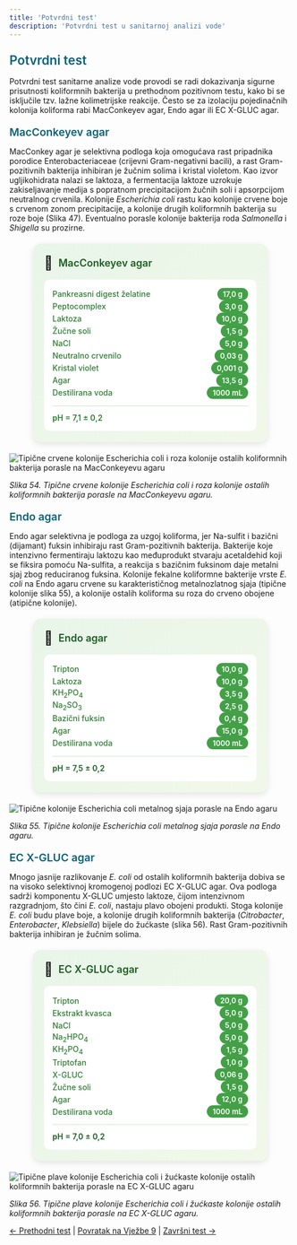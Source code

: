 ```yaml
---
title: 'Potvrdni test'
description: 'Potvrdni test u sanitarnoj analizi vode'
---
```



<h3 style="color: #096279; font-size: 1.4rem; font-weight: 600; margin: 1.5rem 0 1rem 0;">Potvrdni test</h3>

Potvrdni test sanitarne analize vode provodi se radi dokazivanja sigurne prisutnosti koliformnih bakterija u prethodnom pozitivnom testu, kako bi se isključile tzv. lažne kolimetrijske reakcije. Često se za izolaciju pojedinačnih kolonija koliforma rabi MacConkeyev agar, Endo agar ili EC X-GLUC agar.

<h4 style="color: #096279; font-size: 1.2rem; font-weight: 600; margin: 1.2rem 0 0.8rem 0;">MacConkeyev agar</h4>

MacConkey agar je selektivna podloga koja omogućava rast pripadnika porodice Enterobacteriaceae (crijevni Gram-negativni bacili), a rast Gram-pozitivnih bakterija inhibiran je žučnim solima i kristal violetom. Kao izvor ugljikohidrata nalazi se laktoza, a fermentacija laktoze uzrokuje zakiseljavanje medija s popratnom precipitacijom žučnih soli i apsorpcijom neutralnog crvenila. Kolonije *Escherichia coli* rastu kao kolonije crvene boje s crvenom zonom precipitacije, a kolonije drugih koliformnih bakterija su roze boje (Slika 47). Eventualno porasle kolonije bakterija roda *Salmonella* i *Shigella* su prozirne.

<div style="max-width: 380px; background: linear-gradient(135deg, #e8f5e9 0%, #f1f8e9 100%); border-radius: 15px; padding: 20px; box-shadow: 0 4px 12px rgba(0,0,0,0.1); margin: 20px auto;">
  <div style="display: flex; align-items: center; margin-bottom: 15px;">
    <span style="font-size: 24px; margin-right: 10px;">🧫</span>
    <h3 style="margin: 0; color: #1b5e20; font-weight: 600; font-size: 18px;">MacConkeyev agar</h3>
  </div>
  <div style="background: white; border-radius: 10px; padding: 15px;">
    <div style="display: grid; grid-template-columns: minmax(0, 1fr) auto; gap: 8px 15px; align-items: center;">
      <span style="font-weight: 500; color: #2e7d32; font-size: 14px;">Pankreasni digest želatine</span>
      <span style="background: #43a047; color: white; padding: 3px 10px; border-radius: 15px; font-size: 13px; font-weight: 600;">17,0 g</span>
    </div>
    <div style="display: grid; grid-template-columns: minmax(0, 1fr) auto; gap: 8px 15px; align-items: center;">
      <span style="font-weight: 500; color: #2e7d32; font-size: 14px;">Peptocomplex</span>
      <span style="background: #43a047; color: white; padding: 3px 10px; border-radius: 15px; font-size: 13px; font-weight: 600;">3,0 g</span>
    </div>
    <div style="display: grid; grid-template-columns: minmax(0, 1fr) auto; gap: 8px 15px; align-items: center;">
      <span style="font-weight: 500; color: #2e7d32; font-size: 14px;">Laktoza</span>
      <span style="background: #43a047; color: white; padding: 3px 10px; border-radius: 15px; font-size: 13px; font-weight: 600;">10,0 g</span>
    </div>
    <div style="display: grid; grid-template-columns: minmax(0, 1fr) auto; gap: 8px 15px; align-items: center;">
      <span style="font-weight: 500; color: #2e7d32; font-size: 14px;">Žučne soli</span>
      <span style="background: #43a047; color: white; padding: 3px 10px; border-radius: 15px; font-size: 13px; font-weight: 600;">1,5 g</span>
    </div>
    <div style="display: grid; grid-template-columns: minmax(0, 1fr) auto; gap: 8px 15px; align-items: center;">
      <span style="font-weight: 500; color: #2e7d32; font-size: 14px;">NaCl</span>
      <span style="background: #43a047; color: white; padding: 3px 10px; border-radius: 15px; font-size: 13px; font-weight: 600;">5,0 g</span>
    </div>
    <div style="display: grid; grid-template-columns: minmax(0, 1fr) auto; gap: 8px 15px; align-items: center;">
      <span style="font-weight: 500; color: #2e7d32; font-size: 14px;">Neutralno crvenilo</span>
      <span style="background: #43a047; color: white; padding: 3px 10px; border-radius: 15px; font-size: 13px; font-weight: 600;">0,03 g</span>
    </div>
    <div style="display: grid; grid-template-columns: minmax(0, 1fr) auto; gap: 8px 15px; align-items: center;">
      <span style="font-weight: 500; color: #2e7d32; font-size: 14px;">Kristal violet</span>
      <span style="background: #43a047; color: white; padding: 3px 10px; border-radius: 15px; font-size: 13px; font-weight: 600;">0,001 g</span>
    </div>
    <div style="display: grid; grid-template-columns: minmax(0, 1fr) auto; gap: 8px 15px; align-items: center;">
      <span style="font-weight: 500; color: #2e7d32; font-size: 14px;">Agar</span>
      <span style="background: #43a047; color: white; padding: 3px 10px; border-radius: 15px; font-size: 13px; font-weight: 600;">13,5 g</span>
    </div>
    <div style="display: grid; grid-template-columns: minmax(0, 1fr) auto; gap: 8px 15px; align-items: center;">
      <span style="font-weight: 500; color: #2e7d32; font-size: 14px;">Destilirana voda</span>
      <span style="background: #43a047; color: white; padding: 3px 10px; border-radius: 15px; font-size: 13px; font-weight: 600;">1000 mL</span>
    </div>
    <div style="margin-top: 12px; padding-top: 12px; border-top: 1px solid #c8e6c9;">
      <span style="font-weight: 600; color: #2e7d32; font-size: 14px;">pH = 7,1 ± 0,2</span>
    </div>
  </div>
</div>

![Tipične crvene kolonije Escherichia coli i roza kolonije ostalih koliformnih bakterija porasle na MacConkeyevu agaru](/images/slika54.jpg)

*Slika 54. Tipične crvene kolonije Escherichia coli i roza kolonije ostalih koliformnih bakterija porasle na MacConkeyevu agaru.*

<h4 style="color: #096279; font-size: 1.2rem; font-weight: 600; margin: 1.2rem 0 0.8rem 0;">Endo agar</h4>

Endo agar selektivna je podloga za uzgoj koliforma, jer Na-sulfit i bazični (dijamant) fuksin inhibiraju rast Gram-pozitivnih bakterija. Bakterije koje intenzivno fermentiraju laktozu kao međuprodukt stvaraju acetaldehid koji se fiksira pomoću Na-sulfita, a reakcija s bazičnim fuksinom daje metalni sjaj zbog reduciranog fuksina. Kolonije fekalne koliformne bakterije vrste *E. coli* na Endo agaru crvene su karakterističnog metalnozlatnog sjaja (tipične kolonije slika 55), a kolonije ostalih koliforma su roza do crveno obojene (atipične kolonije).

<div style="max-width: 380px; background: linear-gradient(135deg, #e8f5e9 0%, #f1f8e9 100%); border-radius: 15px; padding: 20px; box-shadow: 0 4px 12px rgba(0,0,0,0.1); margin: 20px auto;">
  <div style="display: flex; align-items: center; margin-bottom: 15px;">
    <span style="font-size: 24px; margin-right: 10px;">🧫</span>
    <h3 style="margin: 0; color: #1b5e20; font-weight: 600; font-size: 18px;">Endo agar</h3>
  </div>
  <div style="background: white; border-radius: 10px; padding: 15px;">
    <div style="display: grid; grid-template-columns: minmax(0, 1fr) auto; gap: 8px 15px; align-items: center;">
      <span style="font-weight: 500; color: #2e7d32; font-size: 14px;">Tripton</span>
      <span style="background: #43a047; color: white; padding: 3px 10px; border-radius: 15px; font-size: 13px; font-weight: 600;">10,0 g</span>
    </div>
    <div style="display: grid; grid-template-columns: minmax(0, 1fr) auto; gap: 8px 15px; align-items: center;">
      <span style="font-weight: 500; color: #2e7d32; font-size: 14px;">Laktoza</span>
      <span style="background: #43a047; color: white; padding: 3px 10px; border-radius: 15px; font-size: 13px; font-weight: 600;">10,0 g</span>
    </div>
    <div style="display: grid; grid-template-columns: minmax(0, 1fr) auto; gap: 8px 15px; align-items: center;">
      <span style="font-weight: 500; color: #2e7d32; font-size: 14px;">KH<sub>2</sub>PO<sub>4</sub></span>
      <span style="background: #43a047; color: white; padding: 3px 10px; border-radius: 15px; font-size: 13px; font-weight: 600;">3,5 g</span>
    </div>
    <div style="display: grid; grid-template-columns: minmax(0, 1fr) auto; gap: 8px 15px; align-items: center;">
      <span style="font-weight: 500; color: #2e7d32; font-size: 14px;">Na<sub>2</sub>SO<sub>3</sub></span>
      <span style="background: #43a047; color: white; padding: 3px 10px; border-radius: 15px; font-size: 13px; font-weight: 600;">2,5 g</span>
    </div>
    <div style="display: grid; grid-template-columns: minmax(0, 1fr) auto; gap: 8px 15px; align-items: center;">
      <span style="font-weight: 500; color: #2e7d32; font-size: 14px;">Bazični fuksin</span>
      <span style="background: #43a047; color: white; padding: 3px 10px; border-radius: 15px; font-size: 13px; font-weight: 600;">0,4 g</span>
    </div>
    <div style="display: grid; grid-template-columns: minmax(0, 1fr) auto; gap: 8px 15px; align-items: center;">
      <span style="font-weight: 500; color: #2e7d32; font-size: 14px;">Agar</span>
      <span style="background: #43a047; color: white; padding: 3px 10px; border-radius: 15px; font-size: 13px; font-weight: 600;">15,0 g</span>
    </div>
    <div style="display: grid; grid-template-columns: minmax(0, 1fr) auto; gap: 8px 15px; align-items: center;">
      <span style="font-weight: 500; color: #2e7d32; font-size: 14px;">Destilirana voda</span>
      <span style="background: #43a047; color: white; padding: 3px 10px; border-radius: 15px; font-size: 13px; font-weight: 600;">1000 mL</span>
    </div>
    <div style="margin-top: 12px; padding-top: 12px; border-top: 1px solid #c8e6c9;">
      <span style="font-weight: 600; color: #1b5e20; font-size: 14px;">pH = 7,5 ± 0,2</span>
    </div>
  </div>
</div>

![Tipične kolonije Escherichia coli metalnog sjaja porasle na Endo agaru](/images/slika55.jpg)

*Slika 55. Tipične kolonije Escherichia coli metalnog sjaja porasle na Endo agaru.*

<h4 style="color: #096279; font-size: 1.2rem; font-weight: 600; margin: 1.2rem 0 0.8rem 0;">EC X-GLUC agar</h4>

Mnogo jasnije razlikovanje *E. coli* od ostalih koliformnih bakterija dobiva se na visoko selektivnoj kromogenoj podlozi EC X-GLUC agar. Ova podloga sadrži komponentu X-GLUC umjesto laktoze, čijom intenzivnom razgradnjom, što čini *E. coli*, nastaju plavo obojeni produkti. Stoga kolonije *E. coli* budu plave boje, a kolonije drugih koliformnih bakterija (*Citrobacter*, *Enterobacter*, *Klebsiella*) bijele do žućkaste (slika 56). Rast Gram-pozitivnih bakterija inhibiran je žučnim solima.

<div style="max-width: 380px; background: linear-gradient(135deg, #e8f5e9 0%, #f1f8e9 100%); border-radius: 15px; padding: 20px; box-shadow: 0 4px 12px rgba(0,0,0,0.1); margin: 20px auto;">
  <div style="display: flex; align-items: center; margin-bottom: 15px;">
    <span style="font-size: 24px; margin-right: 10px;">🧫</span>
    <h3 style="margin: 0; color: #1b5e20; font-weight: 600; font-size: 18px;">EC X-GLUC agar</h3>
  </div>
  <div style="background: white; border-radius: 10px; padding: 15px;">
    <div style="display: grid; grid-template-columns: minmax(0, 1fr) auto; gap: 8px 15px; align-items: center;">
      <span style="font-weight: 500; color: #2e7d32; font-size: 14px;">Tripton</span>
      <span style="background: #43a047; color: white; padding: 3px 10px; border-radius: 15px; font-size: 13px; font-weight: 600;">20,0 g</span>
    </div>
    <div style="display: grid; grid-template-columns: minmax(0, 1fr) auto; gap: 8px 15px; align-items: center;">
      <span style="font-weight: 500; color: #2e7d32; font-size: 14px;">Ekstrakt kvasca</span>
      <span style="background: #43a047; color: white; padding: 3px 10px; border-radius: 15px; font-size: 13px; font-weight: 600;">5,0 g</span>
    </div>
    <div style="display: grid; grid-template-columns: minmax(0, 1fr) auto; gap: 8px 15px; align-items: center;">
      <span style="font-weight: 500; color: #2e7d32; font-size: 14px;">NaCl</span>
      <span style="background: #43a047; color: white; padding: 3px 10px; border-radius: 15px; font-size: 13px; font-weight: 600;">5,0 g</span>
    </div>
    <div style="display: grid; grid-template-columns: minmax(0, 1fr) auto; gap: 8px 15px; align-items: center;">
      <span style="font-weight: 500; color: #2e7d32; font-size: 14px;">Na<sub>2</sub>HPO<sub>4</sub></span>
      <span style="background: #43a047; color: white; padding: 3px 10px; border-radius: 15px; font-size: 13px; font-weight: 600;">5,0 g</span>
    </div>
    <div style="display: grid; grid-template-columns: minmax(0, 1fr) auto; gap: 8px 15px; align-items: center;">
      <span style="font-weight: 500; color: #2e7d32; font-size: 14px;">KH<sub>2</sub>PO<sub>4</sub></span>
      <span style="background: #43a047; color: white; padding: 3px 10px; border-radius: 15px; font-size: 13px; font-weight: 600;">1,5 g</span>
    </div>
    <div style="display: grid; grid-template-columns: minmax(0, 1fr) auto; gap: 8px 15px; align-items: center;">
      <span style="font-weight: 500; color: #2e7d32; font-size: 14px;">Triptofan</span>
      <span style="background: #43a047; color: white; padding: 3px 10px; border-radius: 15px; font-size: 13px; font-weight: 600;">1,0 g</span>
    </div>
    <div style="display: grid; grid-template-columns: minmax(0, 1fr) auto; gap: 8px 15px; align-items: center;">
      <span style="font-weight: 500; color: #2e7d32; font-size: 14px;">X-GLUC</span>
      <span style="background: #43a047; color: white; padding: 3px 10px; border-radius: 15px; font-size: 13px; font-weight: 600;">0,06 g</span>
    </div>
    <div style="display: grid; grid-template-columns: minmax(0, 1fr) auto; gap: 8px 15px; align-items: center;">
      <span style="font-weight: 500; color: #2e7d32; font-size: 14px;">Žučne soli</span>
      <span style="background: #43a047; color: white; padding: 3px 10px; border-radius: 15px; font-size: 13px; font-weight: 600;">1,5 g</span>
    </div>
    <div style="display: grid; grid-template-columns: minmax(0, 1fr) auto; gap: 8px 15px; align-items: center;">
      <span style="font-weight: 500; color: #2e7d32; font-size: 14px;">Agar</span>
      <span style="background: #43a047; color: white; padding: 3px 10px; border-radius: 15px; font-size: 13px; font-weight: 600;">12,0 g</span>
    </div>
    <div style="display: grid; grid-template-columns: minmax(0, 1fr) auto; gap: 8px 15px; align-items: center;">
      <span style="font-weight: 500; color: #2e7d32; font-size: 14px;">Destilirana voda</span>
      <span style="background: #43a047; color: white; padding: 3px 10px; border-radius: 15px; font-size: 13px; font-weight: 600;">1000 mL</span>
    </div>
    <div style="margin-top: 12px; padding-top: 12px; border-top: 1px solid #c8e6c9;">
      <span style="font-weight: 600; color: #1b5e20; font-size: 14px;">pH = 7,0 ± 0,2</span>
    </div>
  </div>
</div>

![Tipične plave kolonije Escherichia coli i žućkaste kolonije ostalih koliformnih bakterija porasle na EC X-GLUC agaru](/images/slika56.jpg)

*Slika 56. Tipične plave kolonije Escherichia coli i žućkaste kolonije ostalih koliformnih bakterija porasle na EC X-GLUC agaru.*



[← Prethodni test](/poglavlje-9/prethodni-test) | [Povratak na Vježbe 9](/poglavlje-9/vjezba-9) | [Završni test →](/poglavlje-9/zavrsni-test)
